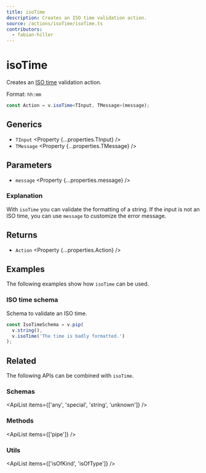 ```yaml
---
title: isoTime
description: Creates an ISO time validation action.
source: /actions/isoTime/isoTime.ts
contributors:
  - fabian-hiller
---
```



# isoTime

Creates an [ISO time](https://en.wikipedia.org/wiki/ISO_8601) validation action.

Format: `hh:mm`

```ts
const Action = v.isoTime<TInput, TMessage>(message);
```

## Generics

- `TInput` <Property {...properties.TInput} />
- `TMessage` <Property {...properties.TMessage} />

## Parameters

- `message` <Property {...properties.message} />

### Explanation

With `isoTime` you can validate the formatting of a string. If the input is not an ISO time, you can use `message` to customize the error message.

## Returns

- `Action` <Property {...properties.Action} />

## Examples

The following examples show how `isoTime` can be used.

### ISO time schema

Schema to validate an ISO time.

```ts
const IsoTimeSchema = v.pip(
  v.string(),
  v.isoTime('The time is badly formatted.')
);
```

## Related

The following APIs can be combined with `isoTime`.

### Schemas

<ApiList items={['any', 'special', 'string', 'unknown']} />

### Methods

<ApiList items={['pipe']} />

### Utils

<ApiList items={['isOfKind', 'isOfType']} />
